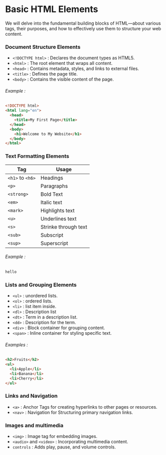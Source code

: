 # Basic HTML Elements

We will delve into the fundamental building blocks of HTML—about various tags, their purposes, and how to effectively use them to structure your web content.

### Document Structure Elements

- `<!DOCTYPE html>` : Declares the document types as HTML5.
- `<html>` : The root element that wraps all content.
- `<head>` : Contains metadata, styles, and links to external files.
- `<title>` : Defines the page title.
- `<body>` : Contains the visible content of the page.

###### Example :

```html
<!DOCTYPE html>
<html lang="en">
  <head>
    <title>My First Page</title>
  </head>
  <body>
    <h1>Welcome to My Website</h1>
  </body>
</html>
```

### Text Formatting Elements

| Tag              | Usage                |
| ---------------- | -------------------- |
| `<h1>` to `<h6>` | Headings             |
| `<p>`            | Paragraphs           |
| `<strong>`       | Bold Text            |
| `<em>`           | Italic text          |
| `<mark>`         | Highlights text      |
| `<u>`            | Underlines text      |
| `<s>`            | Strinke through text |
| `<sub>`          | Subscript            |
| `<sup>`          | Superscript          |

###### Example :

```html
hello
```

### Lists and Grouping Elements

- `<ul>` : unordered lists.
- `<ol>` : ordered lists.
- `<li>` : list item inside.
- `<dl>` : Description list
- `<dt>` : Term in a description list.
- `<dd>` : Description for the term.
- `<div>` : Block container for grouping content.
- `<span>` : Inline container for styling specific text.

###### Examples :

```html
<h2>Fruits</h2>
<ul>
  <li>Apple</li>
  <li>Banana</li>
  <li>Cherry</li>
</ul>
```

### Links and Navigation

- `<a>` : Anchor Tags for creating hyperlinks to other pages or resources.
- `<nav>` : Navigation for Structuring primary navigation links.

### Images and multimedia

- `<img>` : Image tag for embedding images.
- `<audio>` and `<video>` : Incorporating multimedia content.
- `controls` : Adds play, pause, and volume controls.
